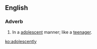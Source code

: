 ==English==

===Adverb===
{{en-adv}}

# In a [[adolescent]] manner; like a [[teenager]].

[[ko:adolescently]]